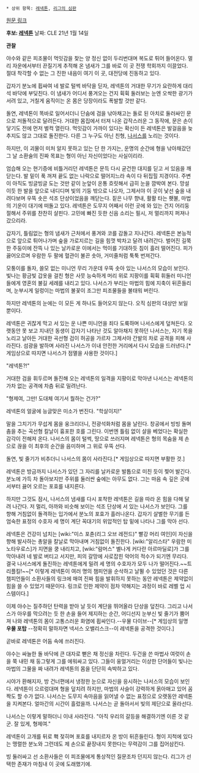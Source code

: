  * 상위 항목: [[레넥톤]], [[리그의 심판]]

[http://na.leagueoflegends.com/board/showthread.php?t=454064 원문 링크]

'''후보: [[레넥톤]]'''
날짜: CLE 21년 1월 14일

'''관찰'''

야수와 같은 피조물이 먹잇감을 찾는 양 정신 없이 두리번대며 복도로 튀어 들어온다. 멀리 자운에서부터 끈질기게 추적해 온 냄새가 그를 바로 이 곳 전쟁 학회까지 이끌었다. 절대 착각할 수 없는 그 진한 내음이 여기 이 곳, 대전당에 진동하고 있다.

갑자기 분노에 휩싸여 네 발로 털썩 바닥을 딛자, 레넥톤의 거대한 무기가 요란하게 대리석 바닥에 부딪친다. 이 냄새가 어디서 풍겨오는 건지 휙휙 둘러보는 눈엔 오싹한 광기가 서려 있고, 거칠게 움직이는 온 몸은 당장이라도 폭발할 것만 같다.

돌연, 레넥톤이 똑바로 일어서더니 단숨에 검을 낚아채고는 돌로 된 아치로 둘러싸인 문으로 저돌적으로 달려든다. 거대한 몸집에서 터져 나온 갑작스러운 그 동작에, 문은 손이 닿기도 전에 먼저 벌컥 열린다. 먹잇감이 가까이 있다는 확신이 든 레넥톤은 발걸음을 늦추지도 않고 그대로 돌진한다. 다른 그 누구도 아닌 친형, [[나서스]]를 노리는 것이다.

하지만, 이 괴물이 미처 알지 못하고 있는 단 한 가지는, 운명의 순간에 형을 낚아채갔던 그 날 소환술의 진짜 목표는 형이 아닌 자신이었다는 사실이리라.



엄습해 오는 현기증에 비틀거리던 레넥톤은 문득 다시 굳건한 대지를 딛고 서 있음을 깨닫는다. 발 밑이 푹 꺼져 끝도 없는 나락으로 떨어지느라 속이 다 뒤집힐 지경이다. 주변이 아직도 빙글빙글 도는 것만 같이 눈앞이 온통 흐릿해서 급히 눈을 깜박여 본다. 망설이듯 한 발을 앞으로 내디디며 빛의 기둥 밖으로 나오자, 그제서야 이 곳이 낯선 숲을 내려다보며 우뚝 솟은 석조 단상이었음을 깨닫는다. 짙은 나무 향내, 활활 타는 횃불, 마법의 기운이 대기에 떠돌고 있다. 레넥톤은 도무지 어째서 이런 곳에 와 있는 건지 어리둥절해서 주위를 찬찬히 살핀다. 고민에 빠진 듯한 신음 소리는 필시, 저 멀리까지 퍼져나갔으리라.

갑자기, 틀림없는 형의 냄새가 근처에서 풍겨와 코를 감돌고 지나간다. 레넥톤은 본능적으로 앞으로 튀어나가며 숲을 가로지르는 길을 힘껏 박차고 달려 내려간다. 벌어진 길쭉한 주둥이에 잔뜩 나 있는 날카로운 이에서는 먹이를 기대하듯 침이 흘러 떨어진다. 피가 끓어오르며 우람한 두 팔에 혈관이 불끈 솟아, 거미줄처럼 툭툭 번져간다.

모퉁이를 돌자, 쓸모 없는 미니언 무리 가운데 우뚝 솟아 있는 나서스의 모습이 보인다. 빛나는 황금빛 갑옷을 걸친 형은 사뭇 능숙하게 머리 위로 지팡이를 휙휙 휘둘러 미니언들에게 영혼의 불길 세례를 내리고 있다. 나서스가 부리는 마법의 힘에 지축이 뒤흔들리며, 눈부시게 일렁이는 마법의 불꽃이 조그만 피조물들을 불태워 버린다.

하지만 레넥톤의 눈에는 이 모든 게 하나도 들어오지 않는다. 오직 심판의 대상만 보일 뿐이다.

레넥톤은 귀찮게 막고 서 있는 운 나쁜 미니언을 죄다 도륙하며 나서스에게 덮쳐든다. 오랫동안 못 보고 지내던 동생이 갑자기 나타난 것도 알아채지 못하던 나서스는, 자기 목을 노리고 날아든 거대한 곡선형 검이 허공을 가르자 그제서야 간발의 차로 공격을 피해 사라진다. 섬광을 발하며 사라진 나서스가 이내 안전한 거리에서 다시 모습을 드러낸다.[* 게임상으로 따지면 나서스가 점멸을 사용한 것이다.]

"레넥톤?!"

거대한 검을 휘두르며 돌진해 오는 레넥톤의 일격을 지팡이로 막아낸 나서스는 레넥톤의 가차 없는 공격에 차츰 뒤로 밀려난다.

"형제여, 그만! 도대체 여기서 뭘하는 건가?"

레넥톤의 얼굴에 능글맞은 미소가 번진다. "학살이지!"

말을 그치기가 무섭게 몸을 웅크리더니, 전광석화처럼 몸을 날린다. 창공에서 빙빙 돌며 춤을 추는 곡선형 칼날이 흉포한 호를 그린다. 이번엔 틀림 없이 살을 베었다는 확실한 감각이 전해져 온다. 나서스의 몸이 털썩, 땅으로 쓰러지며 레넥톤은 형의 목숨을 제 손으로 끊을 이 최후의 순간을 음미하며 그 위로 우뚝 선다.

돌연, 빛 줄기가 비추더니 나서스의 몸이 사라진다.[* 게임상으로 따지면 부활한 것.]

레넥톤은 방금까지 나서스가 있던 그 자리를 날카로운 발톱으로 미친 듯이 찢어 발긴다. 분노에 가득 차 돌아보지만 주위를 둘러싼 숲에는 아무도 없다. 그는 마음 속 깊은 곳에서부터 끓어 오르는 포효를 내지른다.

하지만 그것도 잠시, 나서스의 냄새를 다시 포착한 레넥톤은 길을 따라 온 힘을 다해 달려 나간다. 저 멀리, 아까와 비슷해 보이는 석조 단상에 서 있는 나서스가 보인다. 그를 향해 거침없이 돌격하는 입가에서 분노의 포효가 흘러나온다. 갑자기 살벌한 무기를 든 엄숙한 표정의 수호자 세 명이 계단 꼭대기의 위압적인 탑 밑에 나타나 그를 막아 선다.

레넥톤은 건강미 넘치는 [wiki:"미스 포츈(리그 오브 레전드)" 빨강 머리 여인]이 자신을 향해 발사하는 총알을 칼날로 막아내며 거침없이 돌진한다. [wiki:"알리스타" 우람한 미노타우로스]가 지면을 쿵 내리치고, [wiki:"람머스" 별나게 커다란 아르마딜로]가 그를 막아내려 네 발로 버티고 서지만, 피의 갈망에 사로잡힌 악어의 적수가 되기엔 무리다. 결국 나서스에게 돌진하는 레넥톤에게 밀려 세 명의 수호자가 모두 나가 떨어진다.~~트리플킬!~~[* 이렇게 레넥톤이 여러 명의 챔피언을 순삭하고 날뛸 수 있었던 것은 다른 챔피언들이 소환사들의 링크에 매여 진짜 힘을 발휘하지 못하는 동안 레넥톤은 제약없이 힘을 쓸 수 있었기 때문이다. 링크로 인한 제약이 점차 약해지는 과정이 바로 레벨 업 시스템이다.]
 
이제 야수는 질주하던 탄력을 받아 날 듯이 계단을 뛰어올라 단상을 덮친다. 그리고 나서스가 아우를 막으려는 듯 한 손을 들어 제지하는 순간, 어디선지 눈부신 빛 줄기가 뿜어져 나와 레넥톤의 몸이 고통스러운 화염에 휩싸인다.--우물 다이브--[* 게임상의 일명 '''우물 포탑''' --정확히 말하자면 넥서스 오밸리스크--이 레넥톤을 공격한 것이다.]

곧바로 레넥톤은 어둠 속에 쓰러진다.



야수는 싸늘한 돌 바닥에 큰 대자로 뻗은 채 정신을 차린다. 두건을 쓴 마법사 여럿이 손을 쭉 내민 채 둥그렇게 그를 에워싸고 있다. 그들이 웅얼거리는 이상한 단어들이 빛나는 마법의 그물을 짜 내려가 레넥톤의 몸을 단단히 속박하고 있다.

시야가 환해지자, 방 건너편에서 냉정한 눈으로 자신을 응시하는 나서스의 모습이 보인다. 레넥톤이 으르렁대며 형을 덮치려 하지만, 마법의 사슬이 강력하게 옭아매고 있어 꼼짝도 할 수가 없다. 나서스는 도무지 속마음을 읽어낼 수 없는 표정으로 오랫동안 레넥톤을 지켜본다. 얼마간의 시간이 흘렀을까. 나서스는 곧 돌아서서 빛의 제단으로 올라선다.

나서스는 이렇게 말하더니 이내 사라진다. "아직 우리의 갈등을 해결하기엔 이른 것 같군. 잘 있게, 형제여."

레넥톤이 고개를 뒤로 홱 젖히며 포효를 내지르자 온 방이 뒤흔들린다. 형이 지척에 있다는 맹렬한 분노와 그런데도 제 손으로 끝장내지 못한다는 무력감이 그를 집어삼킨다.

빙 둘러싸고 선 소환사들은 이 피조물에게 통상적인 질문조차 던지지 않는다. 리그가 선택한 존재가 마침내 이 곳에 도래했기에.
